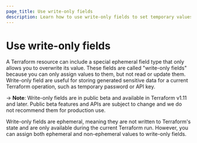 ```yaml
---
page_title: Use write-only fields
description: Learn how to use write-only fields to set temporary values that  can only be overwritten and are not stored in Terraform's state.
---
```


# Use write-only fields

A Terraform resource can include a special ephemeral field type that only allows you to overwrite its value. These fields are called "write-only fields" because you can only assign values to them, but not read or update them. Write-only field are useful for storing generated sensitive data for a current Terraform operation, such as temporary password or API key.

-> **Note**: Write-only fields are in public beta and available in Terraform v1.11 and later.  Public beta features and APIs are subject to change and we do not recommend them for production use.

Write-only fields are ephemeral, meaning they are not written to Terraform's state and are only available during the current Terraform run. However, you can assign both ephemeral and non-ephemeral values to write-only fields.





